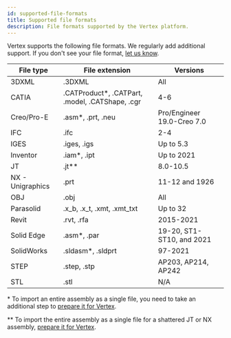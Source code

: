 ```yaml
---
id: supported-file-formats
title: Supported file formats
description: File formats supported by the Vertex platform.
---
```


Vertex supports the following file formats. We regularly add additional support. If you don't see your file format, [let us know](/contact).

| File type        | File extension                                   | Versions                   |
| ---------------- | ------------------------------------------------ | -------------------------- |
| 3DXML            | .3DXML                                           | All                        |
| CATIA            | .CATProduct\*, .CATPart, .model, .CATShape, .cgr | 4-6                        |
| Creo/Pro-E       | .asm\*, .prt, .neu                               | Pro/Engineer 19.0-Creo 7.0 |
| IFC              | .ifc                                             | 2-4                        |
| IGES             | .iges, .igs                                      | Up to 5.3                  |
| Inventor         | .iam\*, .ipt                                     | Up to 2021                 |
| JT               | .jt\*\*                                          | 8.0-10.5                   |
| NX - Unigraphics | .prt                                             | 11-12 and 1926             |
| OBJ              | .obj                                             | All                        |
| Parasolid        | .x_b, .x_t, .xmt, .xmt_txt                       | Up to 32                   |
| Revit            | .rvt, .rfa                                       | 2015-2021                  |
| Solid Edge       | .asm\*, .par                                     | 19-20, ST1-ST10, and 2021  |
| SolidWorks       | .sldasm\*, .sldprt                               | 97-2021                    |
| STEP             | .step, .stp                                      | AP203, AP214, AP242        |
| STL              | .stl                                             | N/A                        |

\* To import an entire assembly as a single file, you need to take an additional step to [prepare it for Vertex](https://github.com/Vertexvis/vertex-community/discussions/19#discussioncomment-660793).

\*\* To import the entire assembly as a single file for a shattered JT or NX assembly, [prepare it for Vertex](https://github.com/Vertexvis/vertex-community/discussions/19#discussioncomment-660793).
